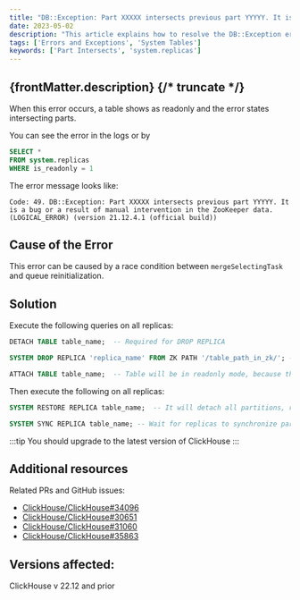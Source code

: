 ```yaml
---
title: "DB::Exception: Part XXXXX intersects previous part YYYYY. It is a bug or a result of manual intervention in the ZooKeeper data."
date: 2023-05-02
description: "This article explains how to resolve the DB::Exception error related to intersecting parts in ClickHouse, often caused by a race condition or manual intervention in the ZooKeeper data."
tags: ['Errors and Exceptions', 'System Tables']
keywords: ['Part Intersects', 'system.replicas']
---
```


{frontMatter.description}
{/* truncate */}
---

When this error occurs, a table shows as readonly and the error states intersecting parts. 

You can see the error in the logs or by

```sql
SELECT *
FROM system.replicas
WHERE is_readonly = 1
```

The error message looks like:

```
Code: 49. DB::Exception: Part XXXXX intersects previous part YYYYY. It is a bug or a result of manual intervention in the ZooKeeper data. (LOGICAL_ERROR) (version 21.12.4.1 (official build))
```

## Cause of the Error

This error can be caused by a race condition between `mergeSelectingTask` and queue reinitialization.

## Solution

Execute the following queries on all replicas:

```sql
DETACH TABLE table_name;  -- Required for DROP REPLICA

SYSTEM DROP REPLICA 'replica_name' FROM ZK PATH '/table_path_in_zk/'; -- It will remove everything from /table_path_in_zk

ATTACH TABLE table_name;  -- Table will be in readonly mode, because there is no metadata in ZK
```

Then execute the following on all replicas:

```sql
SYSTEM RESTORE REPLICA table_name;  -- It will detach all partitions, re-create metadata in ZK (like it's new empty table), and then attach all partitions back

SYSTEM SYNC REPLICA table_name; -- Wait for replicas to synchronize parts. Also it's recommended to check `system.detached_parts` on all replicas after recovery is finished.
```

:::tip
You should upgrade to the latest version of ClickHouse
:::


## Additional resources

Related PRs and GitHub issues:

- [ClickHouse/ClickHouse#34096](https://github.com/ClickHouse/ClickHouse/pull/34096)
- [ClickHouse/ClickHouse#30651](https://github.com/ClickHouse/ClickHouse/pull/30651)
- [ClickHouse/ClickHouse#31060](https://github.com/ClickHouse/ClickHouse/pull/31060)
- [ClickHouse/ClickHouse#35863](https://github.com/ClickHouse/ClickHouse/issues/35863)

## Versions affected:
ClickHouse v 22.12 and prior